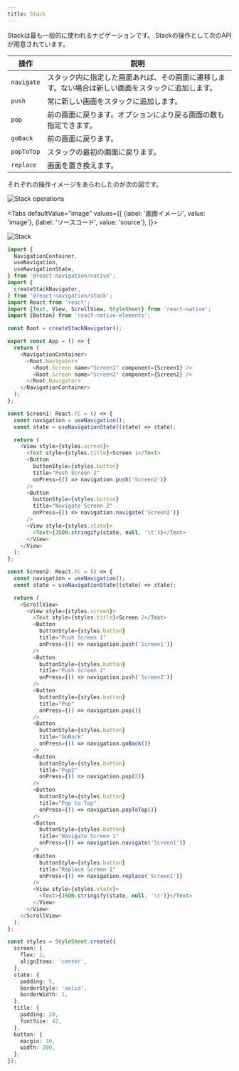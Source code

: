 ```yaml
---
title: Stack
---
```



Stackは最も一般的に使われるナビゲーションです。
Stackの操作として次のAPIが用意されています。

|操作|説明|
|---------|---------|
|`navigate`|スタック内に指定した画面あれば、その画面に遷移します。ない場合は新しい画面をスタックに追加します。|
|`push`|常に新しい画面をスタックに追加します。|
|`pop`|前の画面に戻ります。オプションにより戻る画面の数も指定できます。|
|`goBack`|前の画面に戻ります。|
|`popToTop`|スタックの最初の画面に戻ります。|
|`replace`|画面を置き換えます。|

それぞれの操作イメージをあらわしたのが次の図です。

![Stack operations](stack_image.png)

<!-- textlint-disable ja-technical-writing/sentence-length,ja-technical-writing/max-comma,ja-spacing/ja-no-space-around-parentheses,jtf-style/3.3.かっこ類と隣接する文字の間のスペースの有無 -->

<Tabs
  defaultValue="image"
  values={[
    {label: '画面イメージ', value: 'image'},
    {label: 'ソースコード', value: 'source'},
  ]}>

<!-- textlint-enable ja-technical-writing/sentence-length,ja-technical-writing/max-comma,ja-spacing/ja-no-space-around-parentheses,jtf-style/3.3.かっこ類と隣接する文字の間のスペースの有無 -->

<TabItem value="image">

![Stack](stack.png)

</TabItem>

<TabItem value="source">

```typescript jsx title="/src/App.tsx"
import {
  NavigationContainer,
  useNavigation,
  useNavigationState,
} from '@react-navigation/native';
import {
  createStackNavigator,
} from '@react-navigation/stack';
import React from 'react';
import {Text, View, ScrollView, StyleSheet} from 'react-native';
import {Button} from 'react-native-elements';

const Root = createStackNavigator();

export const App = () => {
  return (
    <NavigationContainer>
      <Root.Navigator>
        <Root.Screen name="Screen1" component={Screen1} />
        <Root.Screen name="Screen2" component={Screen2} />
      </Root.Navigator>
    </NavigationContainer>
  );
};

const Screen1: React.FC = () => {
  const navigation = useNavigation();
  const state = useNavigationState((state) => state);

  return (
    <View style={styles.screen}>
      <Text style={styles.title}>Screen 1</Text>
      <Button
        buttonStyle={styles.button}
        title="Push Screen 2"
        onPress={() => navigation.push('Screen2')}
      />
      <Button
        buttonStyle={styles.button}
        title="Navigate Screen 2"
        onPress={() => navigation.navigate('Screen2')}
      />
      <View style={styles.state}>
        <Text>{JSON.stringify(state, null, '\t')}</Text>
      </View>
    </View>
  );
};

const Screen2: React.FC = () => {
  const navigation = useNavigation();
  const state = useNavigationState((state) => state);

  return (
    <ScrollView>
      <View style={styles.screen}>
        <Text style={styles.title}>Screen 2</Text>
        <Button
          buttonStyle={styles.button}
          title="Push Screen 1"
          onPress={() => navigation.push('Screen1')}
        />
        <Button
          buttonStyle={styles.button}
          title="Push Screen 2"
          onPress={() => navigation.push('Screen2')}
        />
        <Button
          buttonStyle={styles.button}
          title="Pop"
          onPress={() => navigation.pop()}
        />
        <Button
          buttonStyle={styles.button}
          title="GoBack"
          onPress={() => navigation.goBack()}
        />
        <Button
          buttonStyle={styles.button}
          title="Pop2"
          onPress={() => navigation.pop(2)}
        />
        <Button
          buttonStyle={styles.button}
          title="Pop to Top"
          onPress={() => navigation.popToTop()}
        />
        <Button
          buttonStyle={styles.button}
          title="Navigate Screen 1"
          onPress={() => navigation.navigate('Screen1')}
        />
        <Button
          buttonStyle={styles.button}
          title="Replace Screen 1"
          onPress={() => navigation.replace('Screen1')}
        />
        <View style={styles.state}>
          <Text>{JSON.stringify(state, null, '\t')}</Text>
        </View>
      </View>
    </ScrollView>
  );
};

const styles = StyleSheet.create({
  screen: {
    flex: 1,
    alignItems: 'center',
  },
  state: {
    padding: 5,
    borderStyle: 'solid',
    borderWidth: 1,
  },
  title: {
    padding: 20,
    fontSize: 42,
  },
  button: {
    margin: 10,
    width: 200,
  },
});
```

</TabItem>
</Tabs>

